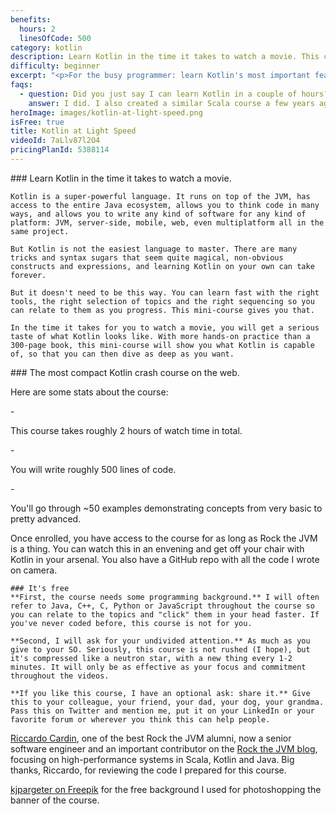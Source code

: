 ```yaml
---
benefits:
  hours: 2
  linesOfCode: 500
category: kotlin
description: Learn Kotlin in the time it takes to watch a movie. This course is for the busy programmer who wants to learn Kotlin's most important features quickly.
difficulty: beginner
excerpt: "<p>For the busy programmer: learn Kotlin's most important features in the time it takes to watch a movie</p>"
faqs:
  - question: Did you just say I can learn Kotlin in a couple of hours?
    answer: I did. I also created a similar Scala course a few years ago, which was successful, and Scala is more complex than Kotlin. If this course works (or doesn't), I'd love to hear your feedback; feel free to contact me at rockthejvm.com/contact.
heroImage: images/kotlin-at-light-speed.png
isFree: true
title: Kotlin at Light Speed
videoId: 7aLlv87l2O4
pricingPlanId: 5388114
---
```



<CourseLayout>
  <Fragment slot="goal">
    ### Learn Kotlin in the time it takes to watch a movie.

    Kotlin is a super-powerful language. It runs on top of the JVM, has access to the entire Java ecosystem, allows you to think code in many ways, and allows you to write any kind of software for any kind of platform: JVM, server-side, mobile, web, even multiplatform all in the same project.

    But Kotlin is not the easiest language to master. There are many tricks and syntax sugars that seem quite magical, non-obvious constructs and expressions, and learning Kotlin on your own can take forever.

    But it doesn't need to be this way. You can learn fast with the right tools, the right selection of topics and the right sequencing so you can relate to them as you progress. This mini-course gives you that.

    In the time it takes for you to watch a movie, you will get a serious taste of what Kotlin looks like. With more hands-on practice than a 300-page book, this mini-course will show you what Kotlin is capable of, so that you can then dive as deep as you want.

  </Fragment>
  <Fragment slot="skills">
    ### The most compact Kotlin crash course on the web.
    <p>Here are some stats about the course:</p>
    - <p>This course takes roughly 2 hours of watch time in total.</p>
    - <p>You will write roughly 500 lines of code.</p>
    - <p>You'll go through ~50 examples demonstrating concepts from very basic to pretty advanced.</p>
    <p>Once enrolled, you have access to the course for as long as Rock the JVM is a thing. You can watch this in an envening and get off your chair with Kotlin in your arsenal. You also have a GitHub repo with all the code I wrote on camera.</p>

    ### It's free
    **First, the course needs some programming background.** I will often refer to Java, C++, C, Python or JavaScript throughout the course so you can relate to the topics and "click" them in your head faster. If you've never coded before, this course is not for you.

    **Second, I will ask for your undivided attention.** As much as you give to your SO. Seriously, this course is not rushed (I hope), but it's compressed like a neutron star, with a new thing every 1-2 minutes. It will only be as effective as your focus and commitment throughout the videos.

    **If you like this course, I have an optional ask: share it.** Give this to your colleague, your friend, your dad, your dog, your grandma. Pass this on Twitter and mention me, put it on your LinkedIn or your favorite forum or wherever you think this can help people.

  </Fragment>
  <Fragment slot="thanks">
    <p><a href="https://www.linkedin.com/in/riccardocardin/">Riccardo Cardin</a>, one of the best Rock the JVM alumni, now a senior software engineer and an important contributor on the <a href="/articles">Rock the JVM blog</a>, focusing on high-performance systems in Scala, Kotlin and Java. Big thanks, Riccardo, for reviewing the code I prepared for this course.</p>
    <p><a href="https://www.freepik.com/free-photo/3d-render-spotlights-grunge-brick-wall_1202914.htm">kjpargeter on Freepik</a> for the free background I used for photoshopping the banner of the course.</p>

  </Fragment>
</CourseLayout>
